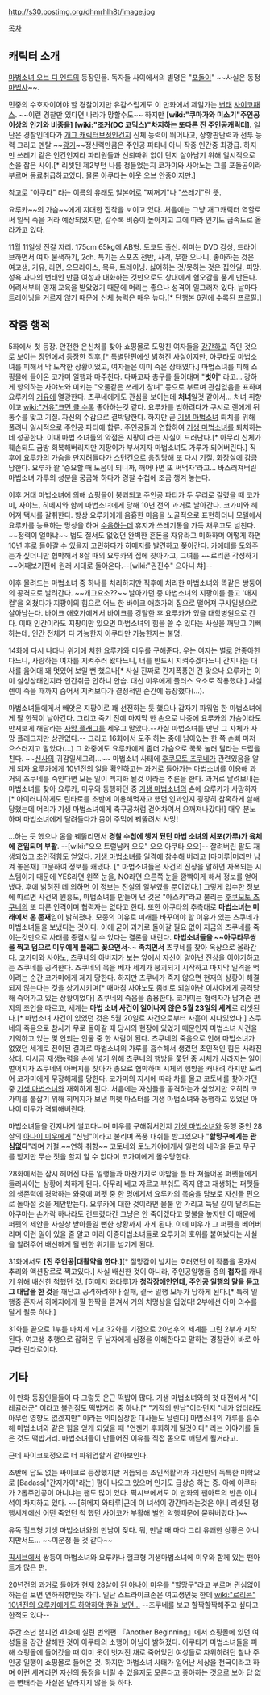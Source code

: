 http://s30.postimg.org/dhmrhlh8t/image.jpg

[[목차]]

== 캐릭터 소개  ==
[[마법소녀 오브 디 엔드]]의 등장인물.  독자들 사이에서의 별명은 "[[포돌이]]" ~~사실은 동정[[마법사]]~~.

민중의 수호자이어야 할 경찰이지만 유감스럽게도 이 만화에서 제일가는 [[변태]] [[사이코패스]]. ~~이런 경찰만 있다면 나라가 망할수도~~ 하지만 '''[wiki:"쿠마가와 미소기"주인공 이상의 인기와 비중을] [wiki:"조커(DC 코믹스)"차지하는 또다른 진 주인공캐릭터].''' 일단은 경찰인데다가 [[개그 캐릭터]]보정인건지 신체 능력이 뛰어나고, 상항판단력과 전투 능력 그리고  멘탈 ~~[[광기]]~~정신력만큼은 주인공 파티내 아니 작중 인간중  최강급. 하지만 쓰레기 같은 인간인지라 파티원들과 신뢰따위 없이 단지 살아남기 위해 일시적으로 손을 잡은 사이.[* 리셋된 제2부턴 나름 정들었는지 코가미와 사야노는 그를 포돌공이라 부르며 동료취급하고있다. 물론 아쿠타는 아웃 오브 안중이지만.]

참고로 "아쿠타" 라는 이름의 유래도 일본어로 "찌꺼기"나 "쓰레기"란 뜻.

요루카~~의 가슴~~에게 지대한 집착을 보이고 있다. 처음에는 그냥 개그캐릭터 역할로써 일찍 죽을 거라 예상되었지만, 갈수록 비중이 높아지고 그에 따라 인기도 급속도로 올라가고 있다. 

11월 11일생 전갈 자리. 175cm 65kg에 AB형. 도쿄도 출신. 취미는 DVD 감상, 드라이브하면서 여자 물색하기, 2ch. 특기는 스포츠 전반, 사격, 무한 오나니. 좋아하는 것은 여고생, 거유, 라면, 오므라이스, 목욕, 트레이닝. 싫어하는 것/못하는 것은 집안일, 피망. 성욕 과다의 변태인 만큼 여성과 대화하는 것만으로도 상대에게 혐오감을 품게 만든다. 어려서부터 영재 교육을 받았었기 때문에 머리는 좋으나 성격이 일그러져 있다. 날마다 트레이닝을 거르지 않기 때문에 신체 능력은 매우 높다.[* 단행본 6권에 수록된 프로필.]

== 작중 행적 ==
5화에서 첫 등장. 안전한 은신처를 찾아 쇼핑몰로 도망친 여자들을 [[강간]]하고 죽인 것으로 보이는 장면에서 등장한 직후,[* 특별단편에섯 밝혀진 사실이지만, 아쿠타도 마법소녀를 피해서 막 도착한 상황이었고, 여자들은 이미 죽은 상태였다.] 마법소녀를 피해 쇼핑몰에 들어온 코가미 일행과 마주친다. 다짜고짜 총구를 들이대며 "'''벗어'''" 라고... 강하게 항의하는 사야노와 미키는 "오물같은 쓰레기 창녀" 등으로 부르며 관심없음을 표하며 요루카의 [[거유]]에 열광한다. 츠쿠네에게도 관심을 보이는데 '''처녀'''일것 같아서... 처녀 취향이고 [[wiki:"거유"크면 클 수록]] 좋아하는것 같다. 요루카를 범하려다가 쿠시로 렌에게 뒤통수를 맞고 기절. 자신의 수갑으로 결박당한다. 하지만 곧 [[기생 마법소녀]] 퇴치를 위해 풀려나 일시적으로 주인공 파티에 합류. 주인공들과 연합하여 [[기생 마법소녀]]를 퇴치하는데 성공한다. 이때 마법 소녀들의 약점은 지팡이 라는 사실이 드러난다.[* 아무리 신체가 훼손되도 금방 회복해버리지만 지팡이가 부서지자 마법소녀도 가루가 되어버린다.] 직후에 요루카의 가슴을 만지려들다가 스턴건으로 응징당해 또 다시 기절. 화장실에 감금 당한다. 요루카 왈 '중요할 때 도움이 되니까, 깨어나면 또 써먹자'라고... 바스러져버린 마법소녀 가루의 성분을 궁금해 하다가 경찰 수첩에 조금 챙겨 놓는다.

이후 거대 마법소녀에 의해 쇼핑몰이 붕괴되고 주인공 파티가 두 무리로 갈렸을 때 코가미, 사야노, 히메지와 함께 마법소녀에게 당해 10년 전의 과거로 날아간다. 코가미와 헤어져 택시를 갈취한다. 항상 요루카에게 음흉한 마음을 노골적으로 표현하더니 모텔에서 요루카를 능욕하는 망상을 하며 [[수음]]하는데 휴지가 쓰레기통을 가득 채우고도 넘친다. ~~정력이 얼마냐~~ 법도 질서도 없었던 완벽한 혼돈을 자유라고 미화하며 어떻게 하면 10년 후로 돌아갈 수 있을지 고민하다가 히메지를 발견하고 쫒아간다. 카에데를 도와주는가 싶더니만 협박해서 8살 때의 요루카의 집에 찾아가고, 그녀를 ~~로리콘 각성하기~~어째보기전에 원래 시대로 돌아온다.--[wiki:"권진수" 으아니 챠]-- 

이후 몰려드는 마법소녀 중 하나를 처리하지만 직후에 처리한 마법소녀와 똑같은 쌍둥이의 공격으로 날려간다. ~~개그요소??~~ 날아가던 중 마법소녀의 지팡이를 들고 '매지컬'을 외쳤다가 지팡이의 힘으로 어느 한 바이크 애호가의 집으로 떨어져 구사일생으로 살아남는다. 바이크 애호가에게서 바이크를 강탈한 후 요루카가 있을 대학병원으로 간다. 이때 인간이라도 지팡이만 있으면 마법소녀의 힘을 쓸 수 있다는 사실을 깨닫고 기뻐하는데, 인간 전체가 다 가능한지 아쿠타만 가능한지는 불명.

14화에 다시 나타나 위기에 처한 요루카와 미우를 구해준다. 우는 여자는 별로 안좋아한다느니, 사랑하는 여자를 지켜주러 왔다느니, 너를 반드시 지켜주겠다느니 간지나는 대사를 읊어대 꽤 멋있어 보일 뻔 했으나[* 사실 진짜로 간지폭풍인 건 맞으나 요루카는 이미 실성상태인지라 인간취급 안하니 안습. 대신 미우에게 플러스 요소로 작용했다.] 사실 렌이 죽을 때까지 숨어서 지켜보다가 결정적인 순간에 등장했다(…).


마법소녀들에게서 빼앗은 지팡이로 꽤 선전하는 듯 했으나 갑자기 파워업 한 마법소녀에게 팔 한짝이 날아간다. 그리고 죽기 전에 마지막 한 손으로 나중에 요루카의 가슴이라도 만져보게 해달라는 [[사망 플래그]]를 세우고 말았다.--사실 마법소녀를 만난 그 자체가 사망 플래그지만 상관없다.-- 그리고 16화에서 도주 하는 중에 남아있는 한 쪽 손뼈 마저 으스러지고 말았다(...) 그 와중에도 요루카에게 좀더 가슴으로 꾹꾹 눌러 달라는 드립을 친다. ~~[[신사]]의 귀감일세그려...~~
마법소녀 사태에 [[후쿠모토 츠쿠네]]가 관련있음을 알게 되자 요루카에게 10년전의 일을 확인하고는 과거로 돌아가는 마법소녀를 이용해 과거의 츠쿠네를 죽인다면 모든 일이 백지화 될것 이라는 추론을 한다. 과거로 날려보내는 마법소녀를 찾아 요루카,  미우와 동행하던 중 [[기생 마법소녀]]의 손에 요루카가 사망하자[* 아이러니하게도 린타로를 초반에 이용해먹자고 헀던 인과인지 굉장히 참혹하게 살해당했는데 머리가 기생 마법소녀에게 축구공처럼 걷어차여서 으깨져나갔다!] 매우 분노하며 마법소녀에게 달려들다가 몸이 주먹에 꿰뚫려서 사망!

…하는 듯 했으나 몸을 꿰뚫리면서 '''경찰 수첩에 챙겨 뒀던 마법 소녀의 세포(가루)가 육체에 혼입되며 부활'''. --[wiki:"오오 트럴남캐 오오" 오오 아쿠타 오오]-- 잘려버린 팔도 재생되었고 초인적힘도 얻었다. [[기생 마법소녀]]를 일격에 참수해 버리고 [마미루|머리만 남겨 놓은채] 고문하여 정보를 캐냈다. [* 마법소녀들은 사건의 진상을 말하면 자폭되는 시스템이기 때문에 YES라면 왼쪽 눈을, NO라면 오른쪽 눈을 깜빡이게 해서 정보를 얻어냈다. 후에 밝혀진 데 의하면 이 정보는 진실의 일부였을 뿐이였다.] 그렇게 입수한 정보에 따르면 사건의 원흉도, 마법소녀를 만들어 낸 것은 "아스카"라고 불리는 [[후쿠모토 츠쿠네]]의 또 다른 인격이며 협력자는 없다고 한다. 또한 아쿠타의 추측대로 '''마법소녀는 미래에서 온 존재'''임이 밝혀졌다. 모종의 이유로 미래를 바꾸어야 할 이유가 있는 츠쿠네가 마법소녀들을 보냈다는 것이다. 이에 굳이 과거로 돌아갈 필요 없이 지금의 츠쿠네를 죽이는것만으로 사태를 종결시킬 수 있다는 결론을 내린다. '''마법소녀들을 ~~아쿠타무쌍을 찍고 덤으로 미우에게 플래그 꽂으면서~~ 족치면서''' 츠쿠네를 찾아 옥상으로 올라간다. 코가미와 사야노, 츠쿠네의 아버지가 보는 앞에서 자신이 알아낸 진상을 이야기하고는 츠쿠네를 공격한다. 츠쿠네의 목을 베자 세계가 붕괴되기 시작하고 마지막 일격을 먹이려는 순간 코가미에게 제지 당한다. 하지만 츠쿠네가 죽지 않으면 현재의 상황이 해결 되지 않는다는 것을 상기시키며[* 때마침 사야노도 좀비로 되살아난 이사야에게 공격당해 죽어가고 있는 상황이었다] 츠쿠네의 죽음을 종용한다. 코가미는 협력자가 남겨준 편지의 조언을 따르고, 세계는 '''마법 소녀 사건이 일어나지 않은 5월 23일의 세계'''로 리셋된다.[* 마법소녀 사건이 있었던 것은 5월 20일로 사건으로부터 사흘이 지나있었다.] 츠쿠네의 죽음으로 참사가 무로 돌아갈 때 당시의 현장에 있었기 때문인지 마법소녀 사건을 기억하고 있는 몇 안되는 인물 중 한 사람이 된다. 츠쿠네의 죽음으로 인해 마법소녀가 없었던 세계로 전이된 결과로 마법소녀의 가루를 흡수해서 생겼던 초인적인 힘은 사라진 상태. 다시금 재생능력을 손에 넣기 위해 츠쿠네의 행방을 쫓던 중 시체가 사라지는 일이 벌어지자 츠쿠네의 아버지를 찾아가 총으로 협박하며 시체의 행방을 캐내려 하지만 도리어 코가미에게 무장해제를 당한다. 코가미의 지시에 따라 차를 몰고 코토네를 찾아가던 중 [[기생 마법소녀]]와 재회하게 된다. 처음에는 자신들을 공격하는가 싶었지만 오히려 코가미를 붙잡기 위해 히메지가 보낸 퍼펫 마스터를 기생 마법소녀와 동행하고 있었던 아나이 미우가 격퇴해버린다.

마법소녀들을 간지나게 썰고다니며 미우를 구해줘서인지 [[기생 마법소녀]]와 동행 중인 28살의 [[아나이 미우]]에게 "신님"이라고 불리며 폭풍 대쉬를 받고있으나 "'''할망구에게는 관심없다'''"라며 거절.~~연하 취향~~ 코토네와 토노가야에게서 일련의 내막을 듣고 무구를 받지만 무슨 짓을 할지 알 수 없다며 코가미에게 몰수당한다.

28화에서는 잠시 헤어진 다른 일행들과 마찬가지로 야밤을 틈 타 쳐들어온 퍼펫들에게 둘러싸이는 상황에 처하게 된다. 아무리 베고 자르고 부숴도 죽지 않고 재생하는 퍼펫들의 생존력에 경악하는 와중에 퍼펫 중 한 명에게서 요루카의 목숨을 담보로 자신들 편으로 돌아설 것을 제안받는다. 요루카에 대한 것이라면 물불 안 가리고 득달 같이 달려드는 아쿠마는 손가락 하나라도 건드렸다간 그냥은 안 죽이겠다고 맞불을 놓지만 이 때문에 퍼펫의 제안을 사실상 받아들일 뻔한 상황까지 가게 된다. 이에 미우가 그 퍼펫을 베어버리며 이런 일이 있을 줄 알고 미리 아종마법소녀들로 요루카의 호위를 붙여놨다는 사실을 알려주어 배신하게 될 뻔한 위기를 넘기게 된다.  

31화에서도 '''[진 주인공|대활약을 한다.]'''[* 절망감이 넘치는 호러였던 이 작품을 혼자서 추리와 액션장르로 찍고있다.] 사실 배신한 것이 아니라, 주인공일행들 중의 '''첩자'''를 캐내기 위해 배신한 척했던 것. [히메지 와타루]가 '''청각장애인인데, 주인공 일행의 말을 듣고 그 대답을 한 것'''을 깨닫고 공격하려하나 실패, 결국 일행 모두가 당하게 된다.[* 특히 일행중 혼자서 히메지에게 팔 한짝을 뜯겨서 거의 치명상을 입었다! 2부에선 아마 의수를 달게 될듯 하다.]

31화를 끝으로 1부를 마치게 되고 32화를 기점으로 20년후의 세계를 그린 2부가 시작된다. 여고생 추행으로 잡혀온 두 남자에게 심정을 이해한다고 말하는 경찰관이 바로 아쿠타 린타로이다. 

== 기타 ==

이 만화 등장인물들이 다 그렇듯 은근 떡밥이 많다.
기생 마법소녀와의 첫 대전에서 "이레귤러군" 이라고 불린점도 떡밥거리 중 하나.[* "기적의 만남"이라던지 "네가 없더라도 아무런 영향도 없겠지만" 이라는 의미심장한 대사들도 날린다]
마법소녀의 가루를 흡수해 마법소녀와 같은 힘을 얻게 되었을 때 "언젠가 후회하게 될것이다" 라는 이야기를 들은 것도 떡밥거리. 마법소녀들이 만들어진 이유를 직접 몸으로 깨닫게 될거라고.

근데 싸이코보정으로 더 파워업할거 같아보인다.

초반에 답도 없는  싸이코로 등장했지만 거듭되는 초인적활약과 자신만의 독특한 미학으로 [Badass|"간지가이"라는] 평이 나오고 있으며 인기도 급상승 하는 중. 아예 아쿠타가 2톱주인공이 아니냐는 팬도 많이 있다. 픽시브에서도 이 만화의 팬아트의 반은 이녀석이 차지하고 있다. ~~[히메지 와타루|근데 이 녀석이 강간마라는것은 아니 리셋된 평행세계에선  어떤 죽었던 척 했던 사이코가 부활해  벌인 악행때문에 묻혀버렸다.]~~

유독 헐크형 기생 마법소녀와의 만남이 잦다. 뭐, 만날 때 마다 그리 유쾌한 상황은 아니지만서도... ~~미운정 들 것 같다~~

[[픽시브]]에서 쌍둥이 마법소녀와 요루카나 헐크형 기생마법소녀에 미우와 함께 있는 팬아트가 많은 편.

20년전의 과거로 돌아가 현재 28살이 된 [[아나이 미우]]를 "할망구"라고 부르며 관심없어 하는걸 보면 연하취향인듯 하다. 일단 스트라이크존은 여고생인듯 한데 [[wiki:"로리콘" 10년전의 요루카에게도 하악하악 한걸 보면...]] --츠쿠네를 보고 할짝할짝해주고 싶다고 한적도 있다--

주간 소년 챔피언 41호에 실린 번외편 『Another Beginning』에서 쇼핑몰에 있던 여성들을 강간 살해한 것이 아쿠타의 소행이 아님이 밝혀졌다. 아쿠타가 마법소녀들을 피해 쇼핑몰에 들어갔을 때 이미 옷이 벗겨진 채로 죽어있던 여성들로 자위하려던 찰나 주인공 일행이 쇼핑몰로 들어온 것. 하지만 마법소녀 사태가 일어난 세상을 천국이라고 하며 이런 세계라면 자신의 동정을 버릴 수 있을지도 모른다고 좋아하는 것으로 보아 답 없는 변태라는 사실은 달라지지 않을 듯 하다.
